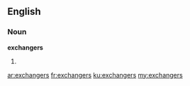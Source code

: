 ==English==

===Noun===
'''exchangers'''

# {{plural of|exchanger}}

[[ar:exchangers]]
[[fr:exchangers]]
[[ku:exchangers]]
[[my:exchangers]]